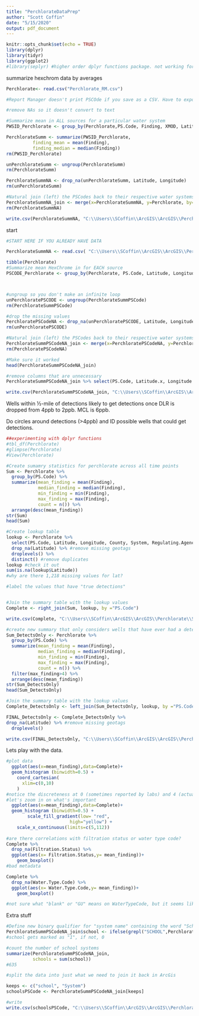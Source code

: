 ```yaml
---
title: "PerchlorateDataPrep"
author: "Scott Coffin"
date: "5/15/2020"
output: pdf_document
---
```


```r
knitr::opts_chunk$set(echo = TRUE)
library(dplyr)
library(tidyr)
library(ggplot2)
#library(seplyr) #higher order dplyr functions package. not working for some reason
```
summarize hexchrom data by averages

```r
Perchlorate<- read.csv("Perchlorate_RM.csv")

#Report Manager doesn't print PSCOde if you save as a CSV. Have to export to EXCEL then conver to CSV

#remove NAs so it doesn't convert to text

#Summarize mean in ALL sources for a particular water system
PWSID_Perchlorate <- group_by(Perchlorate,PS.Code, Finding, XMOD, Latitude, Longitude, System, County, Service.Connections, Population.TINWSYS, Filtration.Status, Sample.Date, Method)

PerchlorateSumm <- summarize(PWSID_Perchlorate,
          finding_mean = mean(Finding),
          finding_median = median(Finding))
rm(PWSID_Perchlorate)

unPerchlorateSumm <- ungroup(PerchlorateSumm)
rm(PerchlorateSumm)

PerchlorateSummNA <- drop_na(unPerchlorateSumm, Latitude, Longitude)
rm(unPerchlorateSumm)

#Natural join (left) the PSCodes back to their respective water systems. Retains all PSCode data and only joins matches on right data
PerchlorateSummNA_join <- merge(x=PerchlorateSummNA, y=Perchlorate, by="PS.Code", all.x = TRUE )
rm(PerchlorateSummNA)

write.csv(PerchlorateSummNA, "C:\\Users\\SCoffin\\ArcGIS\\ArcGIS\\Perchlorate\\PerchlorateAve.csv")
```

start
```r
#START HERE IF YOU ALREADY HAVE DATA

PerchlorateSummNA <- read.csv( "C:\\Users\\SCoffin\\ArcGIS\\ArcGIS\\Perchlorate\\PerchlorateAve.csv")

tibble(Perchlorate)
#Summarize mean HexChrome in for EACH source 
PSCODE_Perchlorate <- group_by(Perchlorate, PS.Code, Latitude, Longitude) 



#ungroup so you don't make an infinite loop
unPerchloratePSCODE <- ungroup(PerchlorateSummPSCode)
rm(PerchlorateSummPSCode)

#drop the missing values
PerchloratePSCodeNA <- drop_na(unPerchloratePSCODE, Latitude, Longitude)
rm(unPerchloratePSCODE)

#Natural join (left) the PSCodes back to their respective water systems. Retains all PSCode data and only joins matches on right data
PerchlorateSummPSCodeNA_join <- merge(x=PerchloratePSCodeNA, y=Perchlorate, by="PS.Code", all.x = TRUE )
rm(PerchloratePSCodeNA)

#Make sure it worked
head(PerchlorateSummPSCodeNA_join)

#remove columns that are unnecessary
PerchlorateSummPSCodeNA_join %>% select(PS.Code, Latitude.x, Longitude.x, finding_mean, finding_median, Regulating.Agency, Water.System.., System, Status, County, Service.Connections, Population.NT, Population.TINWSYS, Population.R, Population.T, Latitude.y, Longitude.y)

write.csv(PerchlorateSummPSCodeNA_join, "C:\\Users\\SCoffin\\ArcGIS\\ArcGIS\\Perchlorate\\Perchlorate_PSCODE.csv")
```
Wells within ½-mile of detections likely to get detections once DLR is dropped from 4ppb to 2ppb. MCL is 6ppb. 

Do circles around detections (>4ppb) and ID possible wells that could get detections. 

```r
##experimenting with dplyr functions
#tbl_df(Perchlorate)
#glimpse(Perchlorate)
#View(Perchlorate)

#Create sumamry statistics for perchlorate across all time points
Sum <- Perchlorate %>%
  group_by(PS.Code) %>%
  summarize(mean_finding = mean(Finding),
            median_finding = median(Finding), 
            min_finding = min(Finding),
            max_finding = max(Finding),
            count = n()) %>%
  arrange(desc(mean_finding))
str(Sum)
head(Sum)

#Create lookup table
lookup <- Perchlorate %>%
  select(PS.Code, Latitude, Longitude, County, System, Regulating.Agency, Service.Connections, Population.TINWSYS,Population.NT,Population.R, Population.T, FED.Type, Facility.Name,Availability, Water.Type.Code,Description, Filtration.Status) %>%
  drop_na(Latitude) %>% #remove missing geotags
  droplevels() %>%
  distinct() #remove duplicates
lookup #check it out
sum(is.na(lookup$Latitude))
#why are there 1,218 missing values for lat? 

#label the values that have "true detections" 


#Join the summary table with the lookup values
Complete <- right_join(Sum, lookup, by ="PS.Code")

write.csv(Complete, "C:\\Users\\SCoffin\\ArcGIS\\ArcGIS\\Perchlorate\\Summary_Perchlorate_PSCODE.csv")

#create new summary that only considers wells that have ever had a detection about the DLR (4)
Sum_DetectsOnly <- Perchlorate %>%
  group_by(PS.Code) %>%
  summarize(mean_finding = mean(Finding),
            median_finding = median(Finding), 
            min_finding = min(Finding),
            max_finding = max(Finding),
            count = n()) %>%
  filter(max_finding>4) %>%
  arrange(desc(mean_finding))
str(Sum_DetectsOnly)
head(Sum_DetectsOnly)

#Join the summary table with the lookup values
Complete_DetectsOnly <- left_join(Sum_DetectsOnly, lookup, by ="PS.Code")

FINAL_DetectsOnly <- Complete_DetectsOnly %>%  
drop_na(Latitude) %>% #remove missing geotags
  droplevels()

write.csv(FINAL_DetectsOnly, "C:\\Users\\SCoffin\\ArcGIS\\ArcGIS\\Perchlorate\\DetectsOnly_Perchlorate_PSCODE.csv")
```

Lets play with the data.

```r
#plot data
  ggplot(aes(x=mean_finding),data=Complete)+
  geom_histogram (binwidth=0.5) +
    coord_cartesian(
      xlim=c(0,10)
    )
#notice the discreteness at 0 (sometimes reported by labs) and 4 (actual DLR)
#let's zoom in on what's important 
  ggplot(aes(x=mean_finding),data=Complete)+
  geom_histogram (binwidth=0.5) +
        scale_fill_gradient(low= "red",
                        high="yellow") +
    scale_x_continuous(limits=c(5,112))
  
#are there correlations with filtration status or water type code?
Complete %>%
  drop_na(Filtration.Status) %>%
  ggplot(aes(x= Filtration.Status,y= mean_finding))+
    geom_boxplot()
#bad metadata

Complete %>%
  drop_na(Water.Type.Code) %>%
  ggplot(aes(x= Water.Type.Code,y= mean_finding))+
    geom_boxplot()

#not sure what "blank" or "GU" means on WaterTypeCode, but it seems like most of the contaminated water is in the groundwater group. 

```

Extra stuff

```r
#Define new binary qualifier for "system name" containing the word "School"
PerchlorateSummPSCodeNA_join$school <- ifelse(grepl("SCHOOL",PerchlorateSummPSCodeNA_join$System), 1, 0)
#school gets marked as "1", if not, 0

#count the number of school systems
summarize(PerchlorateSummPSCodeNA_join,
          schools = sum(school))
#635

#split the data into just what we need to join it back in ArcGis

keeps <- c("school", "System")
schoolsPSCode <- PerchlorateSummPSCodeNA_join[keeps]

```

```r
#write
write.csv(schoolsPSCode, "C:\\Users\\SCoffin\\ArcGIS\\ArcGIS\\Perchlorate\\schools_PSCODE.csv")
```


